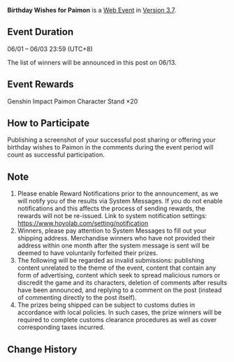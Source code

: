 {{Event
|name              = Birthday Wishes for Paimon
|image             = Birthday Wishes 2023-06-01 Paimon.png
|type              = Web
|group             = Submission
|time_known        = yes
|time_start        = 2023-06-01 12:00:00
|time_start_offset = GMT+8
|time_end          = 2023-06-03 23:59:59
|time_end_offset   = GMT+8
|link              = https://www.hoyolab.com/article/18976877
}}
{{Description|Olah! Hello, Travelers~<br>Today is Paimon's birthday. Call your friends and you can all send birthday wishes to Paimon together! Sharing or commenting will earn you a chance of getting some Genshin Impact merchandise from me!<br>P.S.: Don't forget to read Paimon's birthday message in your in-game mail!}}
'''Birthday Wishes for Paimon''' is a [[Web Event]] in [[Version 3.7]].

==Event Duration==
06/01 – 06/03 23:59 (UTC+8)

The list of winners will be announced in this post on 06/13.

==Event Rewards==
Genshin Impact Paimon Character Stand ×20

==How to Participate==
Publishing a screenshot of your successful post sharing or offering your birthday wishes to Paimon in the comments during the event period will count as successful participation.

==Note==
# Please enable Reward Notifications prior to the announcement, as we will notify you of the results via System Messages. If you do not enable notifications and this affects the process of sending rewards, the rewards will not be re-issued. Link to system notification settings:<br>https://www.hoyolab.com/setting/notification
# Winners, please pay attention to System Messages to fill out your shipping address. Merchandise winners who have not provided their address within one month after the system message is sent will be deemed to have voluntarily forfeited their prizes.
# The following will be regarded as invalid submissions: publishing content unrelated to the theme of the event, content that contain any form of advertising, content which seek to spread malicious rumors or discredit the game and its characters, deletion of comments after results have been announced, and replying to a comment on the post (instead of commenting directly to the post itself).
# The prizes being shipped can be subject to customs duties in accordance with local policies. In such cases, the prize winners will be required to complete customs clearance procedures as well as cover corresponding taxes incurred.

==Change History==
{{Change History|3.7}}